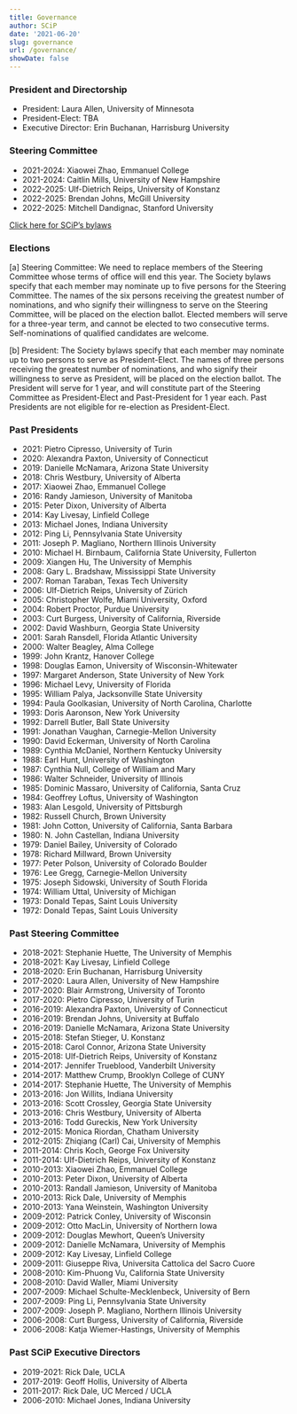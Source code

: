 ```yaml
---
title: Governance
author: SCiP
date: '2021-06-20'
slug: governance
url: /governance/
showDate: false
---
```


### President and Directorship

- President: Laura Allen, University of Minnesota  
- President-Elect: TBA
- Executive Director: Erin Buchanan, Harrisburg University

### Steering Committee

- 2021-2024: Xiaowei Zhao, Emmanuel College
- 2021-2024: Caitlin Mills, University of New Hampshire
- 2022-2025: Ulf-Dietrich Reips, University of Konstanz
- 2022-2025: Brendan Johns, McGill University
- 2022-2025: Mitchell Dandignac, Stanford University

[Click here for SCiP's bylaws](https://docs.google.com/document/d/1lM7udTN3c8P17Xx5mkf6xChUIKabMR2y8Ibz2qfQbNk/edit)

### Elections

[a] Steering Committee: We need to replace members of the Steering Committee whose terms of office will end this year. The Society bylaws specify that each member may nominate up to five persons for the Steering Committee. The names of the six persons receiving the greatest number of nominations, and who signify their willingness to serve on the Steering Committee, will be placed on the election ballot. Elected members will serve for a three-year term, and cannot be elected to two consecutive terms. Self-nominations of qualified candidates are welcome.

[b] President: The Society bylaws specify that each member may nominate up to two persons to serve as President-Elect. The names of three persons receiving the greatest number of nominations, and who signify their willingness to serve as President, will be placed on the election ballot. The President will serve for 1 year, and will constitute part of the Steering Committee as President-Elect and Past-President for 1 year each. Past Presidents are not eligible for re-election as President-Elect. 

### Past Presidents

- 2021: Pietro Cipresso, University of Turin
- 2020: Alexandra Paxton, University of Connecticut
- 2019: Danielle McNamara, Arizona State University
- 2018: Chris Westbury, University of Alberta
- 2017: Xiaowei Zhao, Emmanuel College
- 2016: Randy Jamieson, University of Manitoba
- 2015: Peter Dixon, University of Alberta
- 2014: Kay Livesay, Linfield College
- 2013: Michael Jones, Indiana University
- 2012: Ping Li, Pennsylvania State University 
- 2011: Joseph P. Magliano, Northern Illinois University
- 2010: Michael H. Birnbaum, California State University, Fullerton 
- 2009: Xiangen Hu, The University of Memphis
- 2008: Gary L. Bradshaw, Mississippi State University
- 2007: Roman Taraban, Texas Tech University
- 2006: Ulf-Dietrich Reips, University of Zürich 
- 2005: Christopher Wolfe, Miami University, Oxford 
- 2004: Robert Proctor, Purdue University 
- 2003: Curt Burgess, University of California, Riverside
- 2002: David Washburn, Georgia State University 
- 2001: Sarah Ransdell, Florida Atlantic University 
- 2000: Walter Beagley, Alma College 
- 1999: John Krantz, Hanover College 
- 1998: Douglas Eamon, University of Wisconsin-Whitewater 
- 1997: Margaret Anderson, State University of New York 
- 1996: Michael Levy, University of Florida 
- 1995: William Palya, Jacksonville State University 
- 1994: Paula Goolkasian, University of North Carolina, Charlotte 
- 1993: Doris Aaronson, New York University 
- 1992: Darrell Butler, Ball State University 
- 1991: Jonathan Vaughan, Carnegie-Mellon University
- 1990: David Eckerman, University of North Carolina 
- 1989: Cynthia McDaniel, Northern Kentucky University 
- 1988: Earl Hunt, University of Washington 
- 1987: Cynthia Null, College of William and Mary 
- 1986: Walter Schneider, University of Illinois 
- 1985: Dominic Massaro, University of California, Santa Cruz 
- 1984: Geoffrey Loftus, University of Washington
- 1983: Alan Lesgold, University of Pittsburgh
- 1982: Russell Church, Brown University 
- 1981: John Cotton, University of California, Santa Barbara 
- 1980: N. John Castellan, Indiana University
- 1979: Daniel Bailey, University of Colorado 
- 1978: Richard Millward, Brown University 
- 1977: Peter Polson, University of Colorado Boulder
- 1976: Lee Gregg, Carnegie-Mellon University
- 1975: Joseph Sidowski, University of South Florida
- 1974: William Uttal, University of Michigan
- 1973: Donald Tepas, Saint Louis University
- 1972: Donald Tepas, Saint Louis University

### Past Steering Committee

- 2018-2021: Stephanie Huette, The University of Memphis
- 2018-2021: Kay Livesay, Linfield College
- 2018-2020: Erin Buchanan, Harrisburg University
- 2017-2020: Laura Allen, University of New Hampshire
- 2017-2020: Blair Armstrong, University of Toronto
- 2017-2020: Pietro Cipresso, University of Turin
- 2016-2019: Alexandra Paxton, University of Connecticut
- 2016-2019: Brendan Johns, University at Buffalo
- 2016-2019: Danielle McNamara, Arizona State University
- 2015-2018: Stefan Stieger, U. Konstanz
- 2015-2018: Carol Connor, Arizona State University
- 2015-2018: Ulf-Dietrich Reips, University of Konstanz
- 2014-2017: Jennifer Trueblood, Vanderbilt University
- 2014-2017: Matthew Crump, Brooklyn College of CUNY
- 2014-2017: Stephanie Huette, The University of Memphis
- 2013-2016: Jon Willits, Indiana University
- 2013-2016: Scott Crossley, Georgia State University
- 2013-2016: Chris Westbury, University of Alberta
- 2013-2016: Todd Gureckis, New York University
- 2012-2015: Monica Riordan, Chatham University
- 2012-2015: Zhiqiang (Carl) Cai, University of Memphis
- 2011-2014: Chris Koch, George Fox University
- 2011-2014: Ulf-Dietrich Reips, University of Konstanz
- 2010-2013: Xiaowei Zhao, Emmanuel College
- 2010-2013: Peter Dixon, University of Alberta
- 2010-2013: Randall Jamieson, University of Manitoba
- 2010-2013: Rick Dale, University of Memphis
- 2010-2013: Yana Weinstein, Washington University
- 2009-2012: Patrick Conley, University of Wisconsin
- 2009-2012: Otto MacLin, University of Northern Iowa
- 2009-2012: Douglas Mewhort, Queen's University
- 2009-2012: Danielle McNamara, University of Memphis
- 2009-2012: Kay Livesay, Linfield College
- 2009-2011: Giuseppe Riva, Universita Cattolica del Sacro Cuore
- 2008-2010: Kim-Phuong Vu, California State University
- 2008-2010: David Waller, Miami University
- 2007-2009: Michael Schulte-Mecklenbeck, University of Bern
- 2007-2009: Ping Li, Pennsylvania State University
- 2007-2009: Joseph P. Magliano, Northern Illinois University
- 2006-2008: Curt Burgess, University of California, Riverside
- 2006-2008: Katja Wiemer-Hastings, University of Memphis

### Past SCiP Executive Directors

- 2019-2021: Rick Dale, UCLA
- 2017-2019: Geoff Hollis, University of Alberta 
- 2011-2017: Rick Dale, UC Merced / UCLA
- 2006-2010: Michael Jones, Indiana University 


